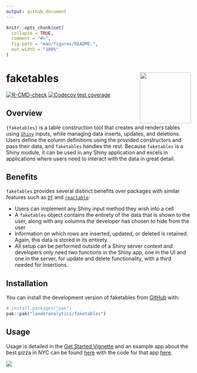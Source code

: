 ```yaml
---
output: github_document
---
```


<!-- README.md is generated from README.Rmd. Please edit that file -->

```r
knitr::opts_chunk$set(
  collapse = TRUE,
  comment = "#>",
  fig.path = "man/figures/README-",
  out.width = "100%"
)
```

# faketables <img src="man/figures/logo.png" align="right" height="139" alt="" />

<!-- badges: start -->
[![R-CMD-check](https://github.com/landeranalytics/faketables/actions/workflows/R-CMD-check.yaml/badge.svg)](https://github.com/landeranalytics/faketables/actions/workflows/R-CMD-check.yaml)
[![Codecov test coverage](https://codecov.io/gh/landeranalytics/faketables/branch/main/graph/badge.svg)](https://app.codecov.io/gh/landeranalytics/faketables?branch=main)
<!-- badges: end -->

## Overview

`{faketables}` is a table construction tool that creates and renders tables using [`Shiny`](https://shiny.posit.co/) inputs, while managing data inserts, updates, and deletions. Users define the column definitions using the provided constructors and pass their data, and `faketables` handles the rest. Because `faketables` is a Shiny module, it can be used in any Shiny application and excels in applications where users need to interact with the data in great detail.

## Benefits

`faketables` provides several distinct benefits over packages with similar features such as [`DT`](https://rstudio.github.io/DT/) and [`reactable`](https://glin.github.io/reactable/):

- Users can implement any Shiny input method they wish into a cell
- A `faketables` object contains the entirety of the data that is shown to the user, along with any columns the developer has chosen to hide from the user
- Information on which rows are inserted, updated, or deleted is retained. Again, this data is stored in its entirety.
- All setup can be performed outside of a Shiny server context and developers only need two functions in the Shiny app, one in the UI and one in the server, for update and delete functionality, with a third needed for insertions.

## Installation

You can install the development version of faketables from [GitHub](https://github.com/) with:

``` r
# install.packages("pak")
pak::pak("landeranalytics/faketables")
```

## Usage

Usage is detailed in the [Get Started Vignette](articles/faketables.html) and an example app about the best pizza in NYC can be found [here](https://landeranalytics.shinyapps.io/faketables/) with the code for that app [here](articles/favorite_pizza.html).

![](man/figures/preview.png)

